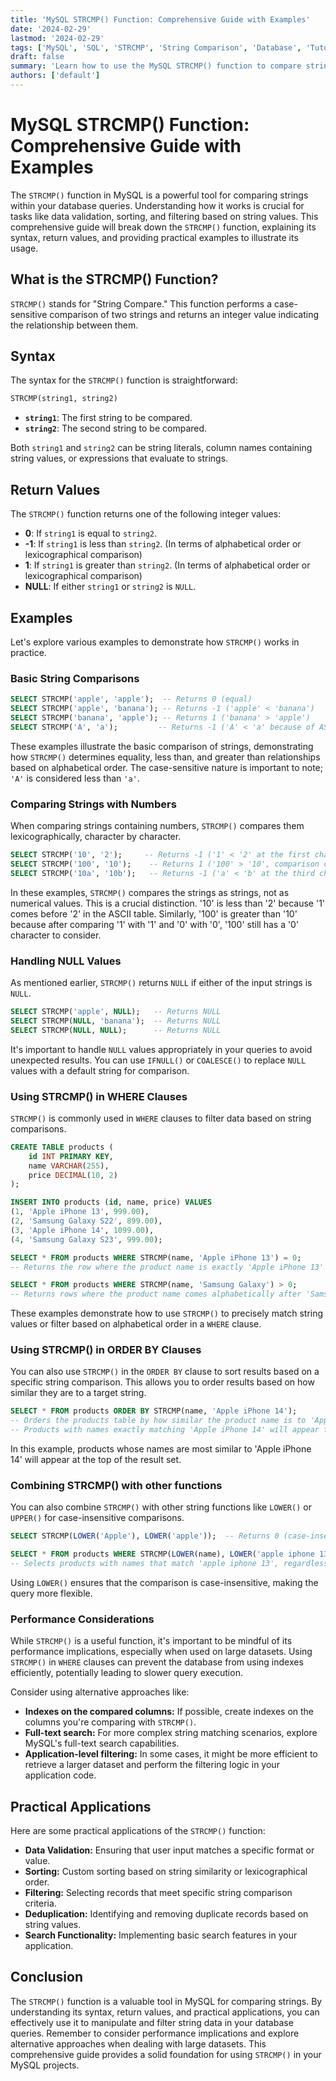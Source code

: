 ```yaml
---
title: 'MySQL STRCMP() Function: Comprehensive Guide with Examples'
date: '2024-02-29'
lastmod: '2024-02-29'
tags: ['MySQL', 'SQL', 'STRCMP', 'String Comparison', 'Database', 'Tutorial', 'Examples', 'Function']
draft: false
summary: 'Learn how to use the MySQL STRCMP() function to compare strings, understand its return values, and apply it effectively in your database queries with practical examples.'
authors: ['default']
---
```


# MySQL STRCMP() Function: Comprehensive Guide with Examples

The `STRCMP()` function in MySQL is a powerful tool for comparing strings within your database queries.  Understanding how it works is crucial for tasks like data validation, sorting, and filtering based on string values.  This comprehensive guide will break down the `STRCMP()` function, explaining its syntax, return values, and providing practical examples to illustrate its usage.

## What is the STRCMP() Function?

`STRCMP()` stands for "String Compare." This function performs a case-sensitive comparison of two strings and returns an integer value indicating the relationship between them.

## Syntax

The syntax for the `STRCMP()` function is straightforward:

```sql
STRCMP(string1, string2)
```

*   **`string1`**: The first string to be compared.
*   **`string2`**: The second string to be compared.

Both `string1` and `string2` can be string literals, column names containing string values, or expressions that evaluate to strings.

## Return Values

The `STRCMP()` function returns one of the following integer values:

*   **0**: If `string1` is equal to `string2`.
*   **-1**: If `string1` is less than `string2`.  (In terms of alphabetical order or lexicographical comparison)
*   **1**: If `string1` is greater than `string2`. (In terms of alphabetical order or lexicographical comparison)
*   **NULL**: If either `string1` or `string2` is `NULL`.

## Examples

Let's explore various examples to demonstrate how `STRCMP()` works in practice.

### Basic String Comparisons

```sql
SELECT STRCMP('apple', 'apple');  -- Returns 0 (equal)
SELECT STRCMP('apple', 'banana'); -- Returns -1 ('apple' < 'banana')
SELECT STRCMP('banana', 'apple'); -- Returns 1 ('banana' > 'apple')
SELECT STRCMP('A', 'a');         -- Returns -1 ('A' < 'a' because of ASCII value. Case-sensitive)
```

These examples illustrate the basic comparison of strings, demonstrating how `STRCMP()` determines equality, less than, and greater than relationships based on alphabetical order. The case-sensitive nature is important to note; `'A'` is considered less than `'a'`.

### Comparing Strings with Numbers

When comparing strings containing numbers, `STRCMP()` compares them lexicographically, character by character.

```sql
SELECT STRCMP('10', '2');     -- Returns -1 ('1' < '2' at the first character)
SELECT STRCMP('100', '10');    -- Returns 1 ('100' > '10', comparison continues after first character)
SELECT STRCMP('10a', '10b');   -- Returns -1 ('a' < 'b' at the third character)
```

In these examples, `STRCMP()` compares the strings as strings, not as numerical values. This is a crucial distinction.  '10' is less than '2' because '1' comes before '2' in the ASCII table. Similarly, '100' is greater than '10' because after comparing '1' with '1' and '0' with '0', '100' still has a '0' character to consider.

### Handling NULL Values

As mentioned earlier, `STRCMP()` returns `NULL` if either of the input strings is `NULL`.

```sql
SELECT STRCMP('apple', NULL);   -- Returns NULL
SELECT STRCMP(NULL, 'banana');  -- Returns NULL
SELECT STRCMP(NULL, NULL);      -- Returns NULL
```

It's important to handle `NULL` values appropriately in your queries to avoid unexpected results. You can use `IFNULL()` or `COALESCE()` to replace `NULL` values with a default string for comparison.

### Using STRCMP() in WHERE Clauses

`STRCMP()` is commonly used in `WHERE` clauses to filter data based on string comparisons.

```sql
CREATE TABLE products (
    id INT PRIMARY KEY,
    name VARCHAR(255),
    price DECIMAL(10, 2)
);

INSERT INTO products (id, name, price) VALUES
(1, 'Apple iPhone 13', 999.00),
(2, 'Samsung Galaxy S22', 899.00),
(3, 'Apple iPhone 14', 1099.00),
(4, 'Samsung Galaxy S23', 999.00);

SELECT * FROM products WHERE STRCMP(name, 'Apple iPhone 13') = 0;
-- Returns the row where the product name is exactly 'Apple iPhone 13'

SELECT * FROM products WHERE STRCMP(name, 'Samsung Galaxy') > 0;
-- Returns rows where the product name comes alphabetically after 'Samsung Galaxy'

```

These examples demonstrate how to use `STRCMP()` to precisely match string values or filter based on alphabetical order in a `WHERE` clause.

### Using STRCMP() in ORDER BY Clauses

You can also use `STRCMP()` in the `ORDER BY` clause to sort results based on a specific string comparison.  This allows you to order results based on how similar they are to a target string.

```sql
SELECT * FROM products ORDER BY STRCMP(name, 'Apple iPhone 14');
-- Orders the products table by how similar the product name is to 'Apple iPhone 14'.
-- Products with names exactly matching 'Apple iPhone 14' will appear first.
```

In this example, products whose names are most similar to 'Apple iPhone 14' will appear at the top of the result set.

### Combining STRCMP() with other functions

You can also combine `STRCMP()` with other string functions like `LOWER()` or `UPPER()` for case-insensitive comparisons.

```sql
SELECT STRCMP(LOWER('Apple'), LOWER('apple'));  -- Returns 0 (case-insensitive comparison)

SELECT * FROM products WHERE STRCMP(LOWER(name), LOWER('apple iphone 13')) = 0;
-- Selects products with names that match 'apple iphone 13', regardless of case.
```

Using `LOWER()` ensures that the comparison is case-insensitive, making the query more flexible.

### Performance Considerations

While `STRCMP()` is a useful function, it's important to be mindful of its performance implications, especially when used on large datasets.  Using `STRCMP()` in `WHERE` clauses can prevent the database from using indexes efficiently, potentially leading to slower query execution.

Consider using alternative approaches like:

*   **Indexes on the compared columns:**  If possible, create indexes on the columns you're comparing with `STRCMP()`.
*   **Full-text search:**  For more complex string matching scenarios, explore MySQL's full-text search capabilities.
*   **Application-level filtering:**  In some cases, it might be more efficient to retrieve a larger dataset and perform the filtering logic in your application code.

## Practical Applications

Here are some practical applications of the `STRCMP()` function:

*   **Data Validation:**  Ensuring that user input matches a specific format or value.
*   **Sorting:**  Custom sorting based on string similarity or lexicographical order.
*   **Filtering:**  Selecting records that meet specific string comparison criteria.
*   **Deduplication:** Identifying and removing duplicate records based on string values.
*   **Search Functionality:** Implementing basic search features in your application.

## Conclusion

The `STRCMP()` function is a valuable tool in MySQL for comparing strings.  By understanding its syntax, return values, and practical applications, you can effectively use it to manipulate and filter string data in your database queries.  Remember to consider performance implications and explore alternative approaches when dealing with large datasets. This comprehensive guide provides a solid foundation for using `STRCMP()` in your MySQL projects.